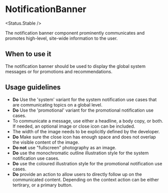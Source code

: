 
# NotificationBanner

<Status.Stable />

The notification banner component prominently communicates and promotes high-level, site-wide information to the user.

<Story id="notification-notificationbanner--base" />
<Props />

## When to use it

The notification banner should be used to display the global system messages or for promotions and recommendations.

## Usage guidelines

- **Do** Use the 'system' variant for the system notification use cases that are communicating topics on a global level.
- **Do** Use the 'promotional' variant for the promotional notification use cases.
- To communicate a message, use either a headline, a body copy, or both. If needed, an optional image or close icon can be included.
- The width of the image needs to be explicitly defined by the developer.
- **Do** Make sure the close icon has enough space and does not overlap the visible content of the image.
- **Do not** use "fullscreen" photography as an image.
- **Do** use the monochromatic outline illustration style for the system notification use cases.
- **Do** use the coloured illustration style for the promotional notification use cases.
- **Do** provide an action to allow users to directly follow up on the communicated content. Depending on the context action can be either tertirary, or a primary button.

<Story id="notification-notificationbanner--dismissable" />

